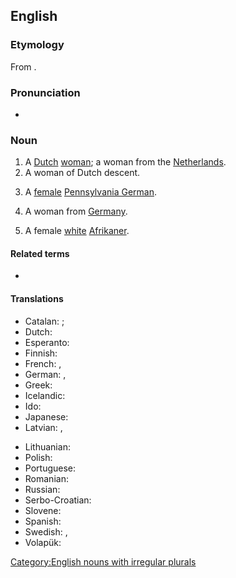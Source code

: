 ==English==

===Etymology===
From {{af|en|Dutch|-woman}}.

===Pronunciation===
* {{IPA|/dʌtʃˌwʊmən/|lang=en}}

===Noun===
{{en-noun|Dutchwomen}}

# A [[Dutch]] [[woman]]; a woman from the [[Netherlands]].
# A woman of Dutch descent.
# {{lb|en|US}} A [[female]] [[Pennsylvania German]].
# {{lb|en|archaic|or|dated}} A woman from [[Germany]].
# {{lb|en|South Africa|derogatory|offensive|ethnic slur}} A female [[white]] [[Afrikaner]].

====Related terms====
* {{l|en|Dutchman}}

====Translations====
{{trans-top|a Dutch woman}}
* Catalan: {{t+|ca|neerlandesa|f}}; {{qualifier|dated}} {{t+|ca|holandesa|f}}
* Dutch: {{t+|nl|Nederlandse|f}}
* Esperanto: {{t|eo|nederlandanino}}
* Finnish: {{t|fi|hollannitar}}
* French: {{t+|fr|Néerlandaise|f}}, {{t+|fr|Hollandaise|f}}
* German: {{t+|de|Niederländerin|f}}, {{t+|de|Holländerin|f}}
* Greek: {{t+|el|Ολλανδή|f}}
* Icelandic: {{qualifier|not gender specific}} {{t|is|Hollendingur|m}}
* Ido: {{t|io|Nederlandanino}}
* Japanese: {{t+|ja|オランダ人|tr=Oranda-jin|sc=Jpan}}
* Latvian: {{t|lv|holandiete|f}}, {{t|lv|nīderlandiete|f}}
{{trans-mid}}
* Lithuanian: {{t+|lt|olandė|f}}
* Polish: {{t+|pl|Holenderka|f}}
* Portuguese: {{t|pt|holandesa|f}}
* Romanian: {{t+|ro|olandeză|f}}
* Russian: {{t+|ru|нидерла́ндка|f}}
* Serbo-Croatian: {{t|sh|Nizòzēmka|f}}
* Slovene: {{t|sl|Nizozémka|f}}
* Spanish: {{t+|es|holandesa|f}}
* Swedish: {{t+|sv|nederländska}}, {{t+|sv|holländska}}
* Volapük: {{t|vo|ji-Nedänan}}
{{trans-bottom}}

[[Category:English nouns with irregular plurals]]
